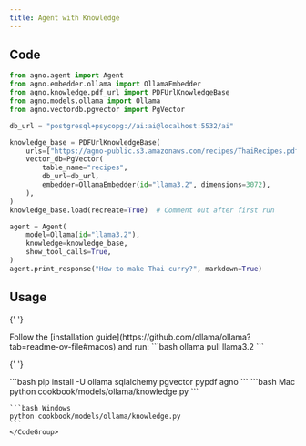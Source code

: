 ```yaml
---
title: Agent with Knowledge
---
```


## Code

```python cookbook/models/ollama/knowledge.py
from agno.agent import Agent
from agno.embedder.ollama import OllamaEmbedder
from agno.knowledge.pdf_url import PDFUrlKnowledgeBase
from agno.models.ollama import Ollama
from agno.vectordb.pgvector import PgVector

db_url = "postgresql+psycopg://ai:ai@localhost:5532/ai"

knowledge_base = PDFUrlKnowledgeBase(
    urls=["https://agno-public.s3.amazonaws.com/recipes/ThaiRecipes.pdf"],
    vector_db=PgVector(
        table_name="recipes",
        db_url=db_url,
        embedder=OllamaEmbedder(id="llama3.2", dimensions=3072),
    ),
)
knowledge_base.load(recreate=True)  # Comment out after first run

agent = Agent(
    model=Ollama(id="llama3.2"),
    knowledge=knowledge_base,
    show_tool_calls=True,
)
agent.print_response("How to make Thai curry?", markdown=True)
```

## Usage

<Steps>
  <Snippet file="create-venv-step.mdx" />

{' '}

<Step title="Install Ollama">
  Follow the [installation guide](https://github.com/ollama/ollama?tab=readme-ov-file#macos) and
  run: ```bash ollama pull llama3.2 ```
</Step>

{' '}

<Step title="Install libraries">
  ```bash pip install -U ollama sqlalchemy pgvector pypdf agno ```
</Step>

  <Step title="Run Agent">
    <CodeGroup>
    ```bash Mac
    python cookbook/models/ollama/knowledge.py
    ```

    ```bash Windows
    python cookbook/models/ollama/knowledge.py
    ```
    </CodeGroup>

  </Step>
</Steps>
